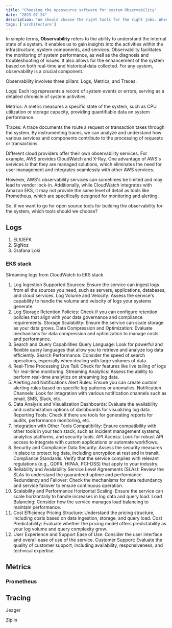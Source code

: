 ```yaml
---
title: "Choosing the opensource software for system Observability"
date: "2023-07-24"
description: "We should choose the right tools for the right jobs. When it comes to system observability. The tools that should be choosen is largely based on the system architecture and the things that you want to observe in the system."
tags: ['architecture']
---
```


In simple terms, **Observability** refers to the ability to understand the internal state of a system. It enables us to gain insights into the activities within the infrastructure, system components, and services. Observability facilitates the monitoring of system performance, as well as the diagnosis and troubleshooting of issues. It also allows for the enhancement of the system based on both real-time and historical data collected. For any system, observability is a crucial component.

Observability involves three pillars: Logs, Metrics, and Traces.

Logs: Each log represents a record of system events or errors, serving as a detailed chronicle of system activities.

Metrics: A metric measures a specific state of the system, such as CPU utilization or storage capacity, providing quantifiable data on system performance.

Traces: A trace documents the route a request or transaction takes through the system. By instrumenting traces, we can analyze and understand how various services and components contribute to the processing of requests or transactions.

Different cloud providers offer their own observability services. For example, AWS provides CloudWatch and X-Ray. One advantage of AWS's services is that they are managed solutions, which eliminates the need for user management and integrates seamlessly with other AWS services.

However, AWS's observability services can sometimes be limited and may lead to vendor lock-in. Additionally, while CloudWatch integrates with Amazon EKS, it may not provide the same level of detail as tools like Prometheus, which are specifically designed for monitoring and alerting.

So, if we want to go for open source tools for building the observability for the system, which tools should we choose?

## Logs

1. ELK/EFK
2. SigNoz
3. Grafana Loki


### EKS stack

Streaming logs from CloudWatch to EKS stack

1. Log Ingestion
Supported Sources: Ensure the service can ingest logs from all the sources you need, such as servers, applications, databases, and cloud services.
Log Volume and Velocity: Assess the service's capability to handle the volume and velocity of logs your systems generate.
2. Log Storage
Retention Policies: Check if you can configure retention policies that align with your data governance and compliance requirements.
Storage Scalability: Ensure the service can scale storage as your data grows.
Data Compression and Optimization: Evaluate mechanisms for data compression and optimization to manage costs and performance.
3. Search and Query Capabilities
Query Language: Look for powerful and flexible query languages that allow you to retrieve and analyze log data efficiently.
Search Performance: Consider the speed of search operations, especially when dealing with large volumes of data.
4. Real-Time Processing
Live Tail: Check for features like live tailing of logs for real-time monitoring.
Streaming Analytics: Assess the ability to perform real-time analytics on streaming log data.
5. Alerting and Notifications
Alert Rules: Ensure you can create custom alerting rules based on specific log patterns or anomalies.
Notification Channels: Look for integration with various notification channels such as email, SMS, Slack, etc.
6. Data Analysis and Visualization
Dashboards: Evaluate the availability and customization options of dashboards for visualizing log data.
Reporting Tools: Check if there are tools for generating reports for audits, performance monitoring, etc.
7. Integration with Other Tools
Compatibility: Ensure compatibility with other tools in your tech stack, such as incident management systems, analytics platforms, and security tools.
API Access: Look for robust API access to integrate with custom applications or automate workflows.
8. Security and Compliance
Data Security: Assess the security measures in place to protect log data, including encryption at rest and in transit.
Compliance Standards: Verify that the service complies with relevant regulations (e.g., GDPR, HIPAA, PCI-DSS) that apply to your industry.
9. Reliability and Availability
Service Level Agreements (SLAs): Review the SLAs to understand the guaranteed uptime and performance.
Redundancy and Failover: Check the mechanisms for data redundancy and service failover to ensure continuous operation.
10. Scalability and Performance
Horizontal Scaling: Ensure the service can scale horizontally to handle increases in log data and query load.
Load Balancing: Consider how the service manages load balancing to maintain performance.
11. Cost Efficiency
Pricing Structure: Understand the pricing structure, including costs based on data ingestion, storage, and query load.
Cost Predictability: Evaluate whether the pricing model offers predictability as your log volume and query complexity grow.
12. User Experience and Support
Ease of Use: Consider the user interface and overall ease of use of the service.
Customer Support: Evaluate the quality of customer support, including availability, responsiveness, and technical expertise.





## Metrics

### Prometheus

## Tracing

Jeager

Ziplin
